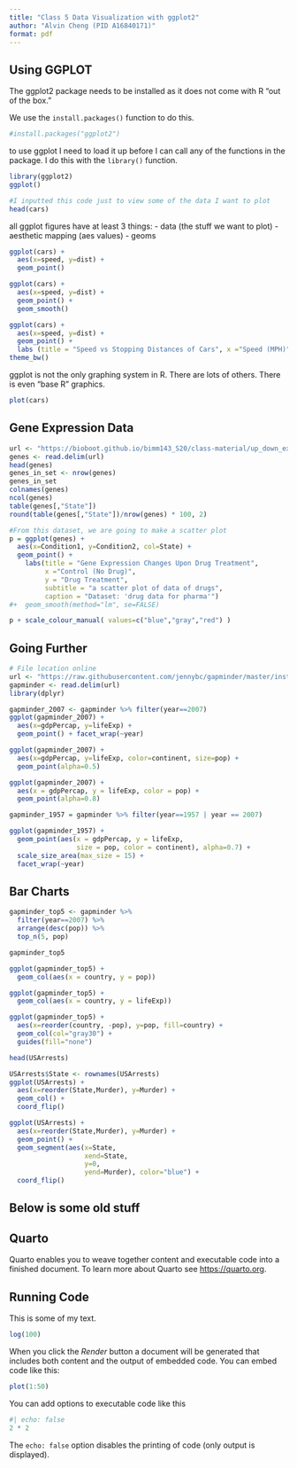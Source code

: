 ```yaml
---
title: "Class 5 Data Visualization with ggplot2"
author: "Alvin Cheng (PID A16840171)"
format: pdf
---
```


## Using GGPLOT

The ggplot2 package needs to be installed as it does not come with R "out of the box."

We use the `install.packages()` function to do this.
```r
#install.packages("ggplot2")
```

to use ggplot I need to load it up before I can call any of the functions in the package. I do this with the `library()` function. 
```r
library(ggplot2)
ggplot()
```


```r
#I inputted this code just to view some of the data I want to plot 
head(cars)
```

all ggplot figures have at least 3 things:
- data (the stuff we want to plot)
- aesthetic mapping (aes values)
- geoms 

```r
ggplot(cars) +
  aes(x=speed, y=dist) +
  geom_point() 
```


```r
ggplot(cars) +
  aes(x=speed, y=dist) +
  geom_point() +
  geom_smooth()
```


```r
ggplot(cars) + 
  aes(x=speed, y=dist) + 
  geom_point() + 
  labs (title = "Speed vs Stopping Distances of Cars", x ="Speed (MPH)", y = "Stopping Distance (ft)", subtitle = "a scatter plot of data of stopping distance of cars at certain speeds", caption = "Dataset: 'automobiles'") + geom_smooth(method="lm", se=FALSE)  + 
theme_bw()
```

ggplot is not the only graphing system in R. There are lots of others. There is even "base R" graphics. 

```r
plot(cars)
```
## Gene Expression Data

```r
url <- "https://bioboot.github.io/bimm143_S20/class-material/up_down_expression.txt"
genes <- read.delim(url)
head(genes)
genes_in_set <- nrow(genes)
genes_in_set
colnames(genes)
ncol(genes)
table(genes[,"State"])
round(table(genes[,"State"])/nrow(genes) * 100, 2)

#From this dataset, we are going to make a scatter plot
p = ggplot(genes) +
  aes(x=Condition1, y=Condition2, col=State) + 
  geom_point() + 
    labs(title = "Gene Expression Changes Upon Drug Treatment", 
         x ="Control (No Drug)", 
         y = "Drug Treatment", 
         subtitle = "a scatter plot of data of drugs", 
         caption = "Dataset: 'drug data for pharma'") 
#+  geom_smooth(method="lm", se=FALSE)  

p + scale_colour_manual( values=c("blue","gray","red") )
```

## Going Further

```r
# File location online
url <- "https://raw.githubusercontent.com/jennybc/gapminder/master/inst/extdata/gapminder.tsv"
gapminder <- read.delim(url)
library(dplyr)

gapminder_2007 <- gapminder %>% filter(year==2007)
ggplot(gapminder_2007) +
  aes(x=gdpPercap, y=lifeExp) +
  geom_point() + facet_wrap(~year)
```

```r
ggplot(gapminder_2007) +
  aes(x=gdpPercap, y=lifeExp, color=continent, size=pop) +
  geom_point(alpha=0.5)
```

```r
ggplot(gapminder_2007) + 
  aes(x = gdpPercap, y = lifeExp, color = pop) +
  geom_point(alpha=0.8)
```

```r
gapminder_1957 = gapminder %>% filter(year==1957 | year == 2007) 

ggplot(gapminder_1957) + 
  geom_point(aes(x = gdpPercap, y = lifeExp,
                 size = pop, color = continent), alpha=0.7) + 
  scale_size_area(max_size = 15) + 
  facet_wrap(~year)

```

## Bar Charts

```r
gapminder_top5 <- gapminder %>% 
  filter(year==2007) %>% 
  arrange(desc(pop)) %>% 
  top_n(5, pop)

gapminder_top5
```

```r
ggplot(gapminder_top5) + 
  geom_col(aes(x = country, y = pop))
```

```r
ggplot(gapminder_top5) + 
  geom_col(aes(x = country, y = lifeExp))
```

```r
ggplot(gapminder_top5) +
  aes(x=reorder(country, -pop), y=pop, fill=country) +
  geom_col(col="gray30") +
  guides(fill="none")
```

```r
head(USArrests)

```

```r

USArrests$State <- rownames(USArrests)
ggplot(USArrests) +
  aes(x=reorder(State,Murder), y=Murder) +
  geom_col() +
  coord_flip()
```

```r
ggplot(USArrests) +
  aes(x=reorder(State,Murder), y=Murder) +
  geom_point() +
  geom_segment(aes(x=State, 
                   xend=State, 
                   y=0, 
                   yend=Murder), color="blue") +
  coord_flip() 
```

## Below is some old stuff

## Quarto

Quarto enables you to weave together content and executable code into a finished document. To learn more about Quarto see <https://quarto.org>.

## Running Code

This is some of my text. 

```r
log(100)
```


When you click the *Render* button a document will be generated that includes both content and the output of embedded code. You can embed code like this:

```r
plot(1:50)
```

You can add options to executable code like this 

```r
#| echo: false
2 * 2
```

The `echo: false` option disables the printing of code (only output is displayed).

